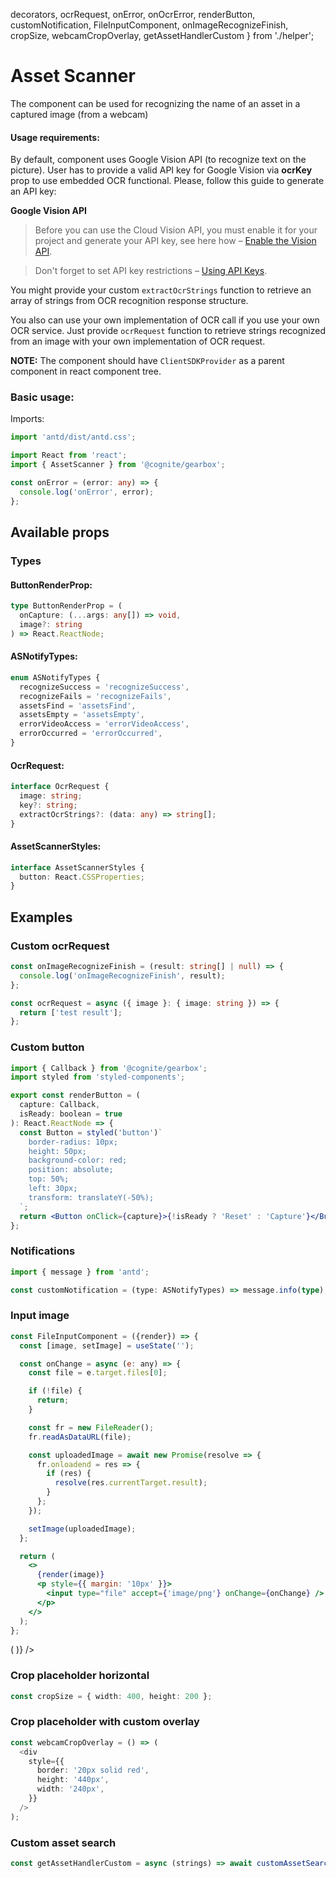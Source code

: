   decorators,
  ocrRequest,
  onError,
  onOcrError,
  renderButton,
  customNotification,
  FileInputComponent,
  onImageRecognizeFinish,
  cropSize,
  webcamCropOverlay,
  getAssetHandlerCustom
} from './helper';

<Meta title="Assets/AssetScanner" decorators={decorators}/>

# Asset Scanner

The component can be used for recognizing the name of an asset in a captured image (from a webcam)

#### Usage requirements:

By default, component uses Google Vision API (to recognize text on the picture). User has to provide a valid API key for Google Vision via **ocrKey** prop to use embedded OCR functional.
Please, follow this guide to generate an API key:

**Google Vision API**

> Before you can use the Cloud Vision API, you must enable it for your project and generate your API key, see here how – [Enable the Vision API](https://cloud.google.com/vision/docs/before-you-begin).

> Don't forget to set API key restrictions – [Using API Keys](https://cloud.google.com/docs/authentication/api-keys).

You might provide your custom `extractOcrStrings` function to retrieve an array of strings from OCR recognition response structure.

You also can use your own implementation of OCR call if you use your own OCR service.
Just provide `ocrRequest` function to retrieve strings recognized from an image with your own implementation of OCR request.

**NOTE:** The component should have `ClientSDKProvider` as a parent component in react component tree.

### Basic usage:

Imports:

```typescript
import 'antd/dist/antd.css';

import React from 'react';
import { AssetScanner } from '@cognite/gearbox';

```
```typescript
const onError = (error: any) => {
  console.log('onError', error);
};
```

<Preview>
  <Story name="Basic usage" >
    <AssetScanner
      onError={onError}
      ocrKey={'YOUR_GOOGLE_VISION_KEY'}
    />
  </Story>
</Preview>

## Available props

<Props of={AssetScanner} />

### Types

#### ButtonRenderProp:

```typescript
type ButtonRenderProp = (
  onCapture: (...args: any[]) => void,
  image?: string
) => React.ReactNode;
```

#### ASNotifyTypes:

```typescript
enum ASNotifyTypes {
  recognizeSuccess = 'recognizeSuccess',
  recognizeFails = 'recognizeFails',
  assetsFind = 'assetsFind',
  assetsEmpty = 'assetsEmpty',
  errorVideoAccess = 'errorVideoAccess',
  errorOccurred = 'errorOccurred',
}
```

#### OcrRequest:

```typescript
interface OcrRequest {
  image: string;
  key?: string;
  extractOcrStrings?: (data: any) => string[];
}
```

#### AssetScannerStyles:

```typescript
interface AssetScannerStyles {
  button: React.CSSProperties;
}
```

## Examples

### Custom ocrRequest

```typescript
const onImageRecognizeFinish = (result: string[] | null) => {
  console.log('onImageRecognizeFinish', result);
};

const ocrRequest = async ({ image }: { image: string }) => {
  return ['test result'];
};
```
<Preview>
  <Story name="Custom ocrRequest">
    <AssetScanner
      onError={onError}
      onImageRecognizeFinish={onImageRecognizeFinish}
      ocrRequest={ocrRequest}
    />
  </Story>
</Preview>

### Custom button

```jsx
import { Callback } from '@cognite/gearbox';
import styled from 'styled-components';

export const renderButton = (
  capture: Callback,
  isReady: boolean = true
): React.ReactNode => {
  const Button = styled('button')`
    border-radius: 10px;
    height: 50px;
    background-color: red;
    position: absolute;
    top: 50%;
    left: 30px;
    transform: translateY(-50%);
  `;
  return <Button onClick={capture}>{!isReady ? 'Reset' : 'Capture'}</Button>;
};
```
<Preview>
  <Story name="Custom button">
    <AssetScanner
      ocrRequest={ocrRequest}
      button={renderButton}
    />
  </Story>
</Preview>

### Notifications

```typescript
import { message } from 'antd';

const customNotification = (type: ASNotifyTypes) => message.info(type);
```
<Preview>
  <Story name="Notifications">
    <AssetScanner
      onOcrError={onOcrError}
      ocrKey={'YOUR_GOOGLE_VISION_KEY'}
      enableNotification={true}
      customNotification={customNotification}
    />
  </Story>
</Preview>

### Input image

```jsx
const FileInputComponent = ({render}) => {
  const [image, setImage] = useState('');

  const onChange = async (e: any) => {
    const file = e.target.files[0];

    if (!file) {
      return;
    }

    const fr = new FileReader();
    fr.readAsDataURL(file);

    const uploadedImage = await new Promise(resolve => {
      fr.onloadend = res => {
        if (res) {
          resolve(res.currentTarget.result);
        }
      };
    });

    setImage(uploadedImage);
  };

  return (
    <>
      {render(image)}
      <p style={{ margin: '10px' }}>
        <input type="file" accept={'image/png'} onChange={onChange} />
      </p>
    </>
  );
};
```
<Preview>
  <Story name="Input image">
      <FileInputComponent
        render={(image) => (
          <AssetScanner
            onError={onError}
            ocrRequest={ocrRequest}
            onImageRecognizeFinish={onImageRecognizeFinish}
            image={image}
          />
        )}
      />
  </Story>
</Preview>

### Crop placeholder horizontal

```typescript
const cropSize = { width: 400, height: 200 };
```

<Preview>
  <Story name="Crop placeholder horizontal">
    <AssetScanner
      onError={onError}
      onImageRecognizeFinish={onImageRecognizeFinish}
      ocrRequest={ocrRequest}
      cropSize={cropSize}
    />
  </Story>
</Preview>

### Crop placeholder with custom overlay

```typescript
const webcamCropOverlay = () => (
  <div
    style={{
      border: '20px solid red',
      height: '440px',
      width: '240px',
    }}
  />
);
```

<Preview>
  <Story name="Crop placeholder with custom overlay">
    <AssetScanner
      onError={onError}
      ocrRequest={ocrRequest}
      onImageRecognizeFinish={onImageRecognizeFinish}
      cropSize={cropSize}
      webcamCropOverlay={webcamCropOverlay}
    />
  </Story>
</Preview>

### Custom asset search

```typescript
const getAssetHandlerCustom = async (strings) => await customAssetSearch(strings);
```

<Preview>
  <Story name="Custom asset search">
    <AssetScanner
      onError={onError}
      ocrRequest={ocrRequest}
      onImageRecognizeFinish={onImageRecognizeFinish}
      getAssetsHandlerCustom={getAssetHandlerCustom}
    />
  </Story>
</Preview>
